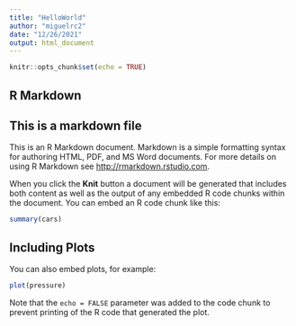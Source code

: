 ```yaml
---
title: "HelloWorld"
author: "miguelrc2"
date: "12/26/2021"
output: html_document
---
```


```r
knitr::opts_chunk$set(echo = TRUE)
```

## R Markdown
## This is a markdown file
This is an R Markdown document. Markdown is a simple formatting syntax for authoring HTML, PDF, and MS Word documents. For more details on using R Markdown see <http://rmarkdown.rstudio.com>.

When you click the **Knit** button a document will be generated that includes both content as well as the output of any embedded R code chunks within the document. You can embed an R code chunk like this:

```r
summary(cars)
```

## Including Plots

You can also embed plots, for example:

```r
plot(pressure)
```

Note that the `echo = FALSE` parameter was added to the code chunk to prevent printing of the R code that generated the plot.
